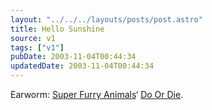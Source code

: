 ```yaml
---
layout: "../../../layouts/posts/post.astro"
title: Hello Sunshine
source: v1
tags: ["v1"]
pubDate: 2003-11-04T00:44:34
updatedDate: 2003-11-04T00:44:34
---
```


Earworm: [Super Furry Animals][1]&#8216; [Do Or Die][2].

[1]: http://www.superfurry.com/ "Official SFA site"
[2]: http://www.superfurry.org/info.php?q=doordie&t=lyrics "Super Furry Animals: Do Or Die (lyrics)"
